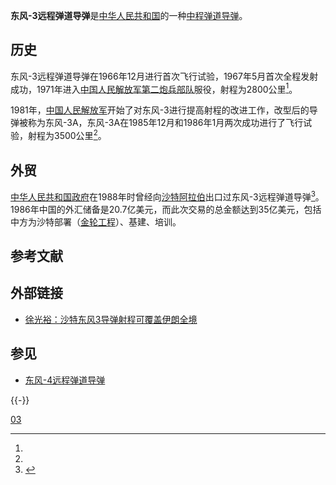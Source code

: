 {{About|名为东风-3的导弹|名为'''东风3型'''的柴油机车|东风型柴油机车}}

{{Infobox Weapon
|is_missile=yes
|name=东风-3远程弹道导弹
|image=DF-3 misil.svg
|image_size=300px
|caption=东风-3
|origin= {{中华人民共和国}}
|type=[[中程弹道导弹|中程弹道导弹]]
|used_by={{PLA-RF}}<br>{{flagicon image|Flag of the Royal Saudi Strategic Missile Force.png}} [[沙特阿拉伯皇家战略火箭军|沙特阿拉伯皇家战略火箭军]]
|manufacturer=
|unit_cost=
|production_date=
|service=1971年
|engine=单级液体燃料发动机<br>硝酸和偏二甲基肼
|weight=65吨<ref name="A01">{{Cite web |url=http://news.ifeng.com/mil/special/weapon/phase2/200909/0929_7821_1370972.shtml |title=东风-3中程导弹 |access-date=2014-01-05 |archive-url=https://web.archive.org/web/20130911042424/http://news.ifeng.com/mil/special/weapon/phase2/200909/0929_7821_1370972.shtml |archive-date=2013-09-11 |dead-url=no }}</ref>
|length=20.96米<ref name="A01"></ref>
|diameter=2.25米
|wingspan=
|speed=
|vehicle_range=2650/2700-2800千米<br>3500千米（东风-3A型<ref>{{Cite web |url=http://www.sinodefence.com/space/missile/df3.asp |title=www.sinodefence.com上关于东风-3的介绍 |accessdate=2014-01-05 |archive-date=2011-11-16 |archive-url=https://web.archive.org/web/20111116213730/http://www.sinodefence.com/space/missile/df3.asp |dead-url=no }}</ref>）
|ceiling=
|altitude=
|filling=1或3（东风-3A）
|accuracy=[[圆概率误差|圆概率误差]]约1500米-3000米
|guidance=惯性陀螺积分仪
|detonation=
|yield=1500千克常规高爆炸药<br>1枚1-1.5百万吨核弹头<br>3枚5-10万吨核弹头（东风-3A）
|launch_platform=陆基机动
}}

'''东风-3远程弹道导弹'''是[[中华人民共和国|中华人民共和国]]的一种[[中程弹道导弹|中程弹道导弹]]。

==历史==
东风-3远程弹道导弹在1966年12月进行首次飞行试验，1967年5月首次全程发射成功，1971年进入[[中国人民解放军第二炮兵部队|中国人民解放军第二炮兵部队]]服役，射程为2800公里<ref name="A01"></ref>。

1981年，[[中国人民解放军|中国人民解放军]]开始了对东风-3进行提高射程的改进工作，改型后的导弹被称为东风-3A，东风-3A在1985年12月和1986年1月两次成功进行了飞行试验，射程为3500公里<ref name="A01" />。

== 外贸 ==
{{Further|金轮工程}}

[[中华人民共和国政府|中华人民共和国政府]]在1988年时曾经向[[沙特阿拉伯|沙特阿拉伯]]出口过东风-3远程弹道导弹<ref>{{Cite web |url=http://news.ifeng.com/mil/2/detail_2012_07/08/15864193_0.shtml |title=以色列媒体称中国或向沙特出口东风-21并建设基地 |access-date=2014-01-05 |archive-url=https://web.archive.org/web/20140106040522/http://news.ifeng.com/mil/2/detail_2012_07/08/15864193_0.shtml |archive-date=2014-01-06 |dead-url=no }}</ref>。1986年中国的外汇储备是20.7亿美元，而此次交易的总金额达到35亿美元，包括中方为沙特部署（[[金轮工程|金轮工程]]）、基建、培训。

== 参考文献 ==
{{Reflist|32em}}

== 外部链接 ==
* {{zh-cn icon}}[http://news.ifeng.com/mil/video/detail_2013_07/22/27783196_0.shtml 徐光裕：沙特东风3导弹射程可覆盖伊朗全境] {{Wayback|url=http://news.ifeng.com/mil/video/detail_2013_07/22/27783196_0.shtml |date=20171121221732 }}

== 参见 ==
{{Portal box|中华人民共和国|军事}}
* [[东风-4远程弹道导弹|东风-4远程弹道导弹]]

{{-}}
{{中国导弹|ssm}}

[[Category:东风系列导弹|03]]